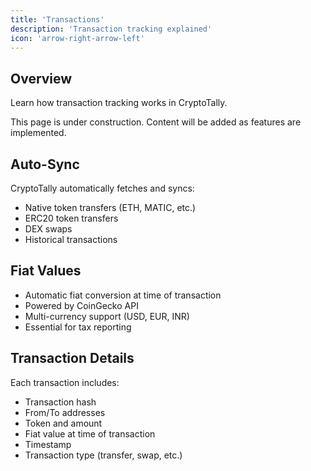 ```yaml
---
title: 'Transactions'
description: 'Transaction tracking explained'
icon: 'arrow-right-arrow-left'
---
```


## Overview

Learn how transaction tracking works in CryptoTally.

<Note>
  This page is under construction. Content will be added as features are implemented.
</Note>

## Auto-Sync

CryptoTally automatically fetches and syncs:
- Native token transfers (ETH, MATIC, etc.)
- ERC20 token transfers
- DEX swaps
- Historical transactions

## Fiat Values

- Automatic fiat conversion at time of transaction
- Powered by CoinGecko API
- Multi-currency support (USD, EUR, INR)
- Essential for tax reporting

## Transaction Details

Each transaction includes:
- Transaction hash
- From/To addresses
- Token and amount
- Fiat value at time of transaction
- Timestamp
- Transaction type (transfer, swap, etc.)

